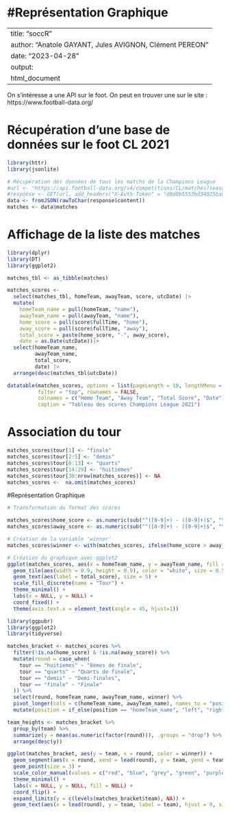 #Représentation Graphique 
=======
---
title: "soccR"
author: "Anatole GAYANT, Jules AVIGNON, Clément PEREON"
date: "2023-04-28"
output: 
  html_document
---


On s'intéresse a une API sur le foot. 
On peut en trouver une sur le site : https://www.football-data.org/


# Récupération d'une base de données sur le foot CL 2021
```r
library(httr)
library(jsonlite)

# Récupération des données de tous les matchs de la Champions League
#url <- "https://api.football-data.org/v4/competitions/CL/matches?season=2020"
#response <- GET(url, add_headers("X-Auth-Token" = "d0d8b5553bd34025bac768b663973df2"))
data <- fromJSON(rawToChar(response$content))
matches <- data$matches
```

# Affichage de la liste des matches

```r
library(dplyr)
library(DT)
library(ggplot2)

matches_tbl <- as_tibble(matches)

matches_scores <-
  select(matches_tbl, homeTeam, awayTeam, score, utcDate) |>
  mutate(
    homeTeam_name = pull(homeTeam, "name"),
    awayTeam_name = pull(awayTeam, "name"),
    home_score = pull(score$fullTime, "home"),
    away_score = pull(score$fullTime, "away"),
    total_score = paste(home_score, "-", away_score),
    date = as.Date(utcDate))|>
  select(homeTeam_name,
         awayTeam_name,
         total_score,
         date) |>
  arrange(desc(matches_tbl$utcDate))

datatable(matches_scores, options = list(pageLength = 10, lengthMenu = c(10, 20, 50)), 
          filter = "top", rownames = FALSE,
          colnames = c("Home Team", "Away Team", "Total Score", "Date"),
          caption = "Tableau des scores Champions League 2021")

```

# Association du tour

```r
matches_scores$tour[1] <- "finale"
matches_scores$tour[2:5] <- "demis"
matches_scores$tour[6:13] <- "quarts"
matches_scores$tour[14:29] <- "huitiemes"
matches_scores$tour[30:nrow(matches_scores)] <- NA
matches_scores <-  na.omit(matches_scores)
```

#Représentation Graphique 

```r
# Transformation du format des scores

matches_scores$home_score <- as.numeric(sub("^([0-9]+) - ([0-9]+)$", "\\1", matches_scores$total_score))
matches_scores$away_score <- as.numeric(sub("^([0-9]+) - ([0-9]+)$", "\\2", matches_scores$total_score))

# Création de la variable 'winner'
matches_scores$winner <- with(matches_scores, ifelse(home_score > away_score, homeTeam_name, ifelse(home_score < away_score, awayTeam_name, "Draw")))

# Création du graphique avec ggplot2
ggplot(matches_scores, aes(x = homeTeam_name, y = awayTeam_name, fill = tour)) + 
  geom_tile(aes(width = 0.9, height = 0.9), color = "white", size = 0.5) +
  geom_text(aes(label = total_score), size = 5) +
  scale_fill_discrete(name = "Tour") +
  theme_minimal() +
  labs(x = NULL, y = NULL) +
  coord_fixed() +
  theme(axis.text.x = element_text(angle = 45, hjust=1))

```

```r
library(ggpubr)
library(ggplot2)
library(tidyverse)

matches_bracket <- matches_scores %>%
  filter(!is.na(home_score) & !is.na(away_score)) %>%
  mutate(round = case_when(
    tour == "huitiemes" ~ "8èmes de finale",
    tour == "quarts" ~ "Quarts de finale",
    tour == "demis" ~ "Demi-finales",
    tour == "finale" ~ "Finale"
  )) %>%
  select(round, homeTeam_name, awayTeam_name, winner) %>%
  pivot_longer(cols = c(homeTeam_name, awayTeam_name), names_to = "position", values_to = "team") %>%
  mutate(position = if_else(position == "homeTeam_name", "left", "right"))

team_heights <- matches_bracket %>%
  group_by(team) %>%
  summarize(y = mean(as.numeric(factor(round))), .groups = "drop") %>%
  arrange(desc(y))

ggplot(matches_bracket, aes(y = team, x = round, color = winner)) +
  geom_segment(aes(x = round, xend = lead(round), y = team, yend = team), size = 1) +
  geom_point(size = 3) +
  scale_color_manual(values = c("red", "blue", "grey", "green", "purple", "orange", "yellow", "pink", "brown", "black"),guide = FALSE) +
  theme_minimal() +
  labs(x = NULL, y = NULL, fill = NULL) +
  coord_flip() +
  expand_limits(y = c(levels(matches_bracket$team), NA)) +
  geom_text(aes(x = lead(round), y = team, label = team), hjust = 0, size = 3, nudge_x = 0.1, fontface = "bold")


```

```r

```

